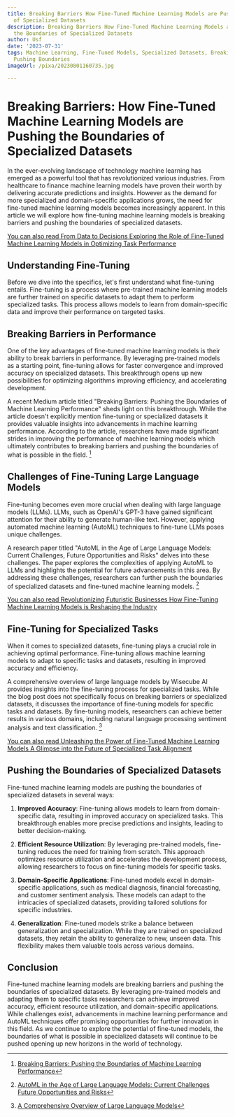```yaml
---
title: Breaking Barriers How Fine-Tuned Machine Learning Models are Pushing the Boundaries
  of Specialized Datasets
description: Breaking Barriers How Fine-Tuned Machine Learning Models are Pushing
  the Boundaries of Specialized Datasets
author: Usf
date: '2023-07-31'
tags: Machine Learning, Fine-Tuned Models, Specialized Datasets, Breaking Barriers,
  Pushing Boundaries
imageUrl: /pixa/20230801160735.jpg

---
```

# Breaking Barriers: How Fine-Tuned  Machine Learning Models are Pushing  the Boundaries of Specialized Datasets

In the  ever-evolving landscape of technology  machine learning has emerged as a powerful tool that has revolutionized various  industries. From  healthcare to  finance machine learning models have proven their  worth by delivering accurate predictions and insights. However as the demand for more specialized and domain-specific applications grows, the need for  fine-tuned machine learning models becomes increasingly apparent. In this article we will explore how fine-tuning  machine learning models is breaking barriers and pushing the boundaries of specialized datasets.

[You can  also read From Data to Decisions Exploring the Role of Fine-Tuned Machine Learning Models  in Optimizing Task Performance](From%20Data%20to%20Decisions%20Exploring%20the%20Role%20of%20Fine-Tuned%20Machine%20Learning%20Models%20in%20Optimizing%20Task%20Performance)


##  Understanding Fine-Tuning

Before we dive  into the specifics, let's first understand what fine-tuning entails. Fine-tuning is a process where pre-trained machine learning models are further trained on specific datasets to adapt them to perform  specialized  tasks. This process  allows models to learn from domain-specific data  and improve their performance on  targeted tasks.

## Breaking Barriers in Performance

One of the key advantages of fine-tuned machine learning models is their ability to break barriers in performance. By leveraging pre-trained models as a starting point, fine-tuning allows for faster convergence and improved  accuracy on specialized datasets. This breakthrough opens  up new possibilities for optimizing  algorithms improving efficiency, and accelerating development.

A recent  Medium article titled "Breaking  Barriers: Pushing  the Boundaries of Machine Learning Performance" sheds light on this breakthrough. While  the article doesn't explicitly  mention fine-tuning or specialized datasets it provides valuable  insights into advancements in machine learning performance. According  to the  article, researchers have  made significant strides in improving the performance of machine learning models which ultimately contributes to breaking barriers and  pushing the boundaries of what is  possible in the field. [^1^]

##  Challenges of Fine-Tuning Large Language Models

Fine-tuning becomes even more crucial when dealing with large language models (LLMs). LLMs, such as OpenAI's GPT-3 have gained significant attention for their ability to  generate human-like text. However, applying automated machine learning (AutoML) techniques to fine-tune LLMs poses unique challenges.

A research paper titled "AutoML in the Age of Large Language Models: Current Challenges, Future Opportunities and Risks" delves into these challenges. The paper  explores the  complexities of applying AutoML to LLMs and highlights the potential for future advancements in this area. By addressing these challenges, researchers  can further push the boundaries of  specialized datasets and fine-tuned machine learning models. [^2^]

[You can also read  Revolutionizing Futuristic Businesses How Fine-Tuning  Machine Learning Models is Reshaping the Industry](Revolutionizing%20Futuristic%20Businesses%20How%20Fine-Tuning%20Machine%20Learning%20Models%20is%20Reshaping%20the%20Industry)


## Fine-Tuning for Specialized  Tasks

When it comes to specialized datasets, fine-tuning plays a crucial role in achieving  optimal performance. Fine-tuning allows machine learning models to adapt  to  specific  tasks and datasets, resulting in improved accuracy and efficiency.

A comprehensive overview of large language models  by Wisecube AI provides  insights into the fine-tuning process  for specialized  tasks. While the blog post does not specifically focus on breaking barriers  or specialized datasets, it discusses  the importance of fine-tuning models for specific tasks and datasets. By fine-tuning models, researchers can achieve better results in various domains,  including natural language processing sentiment analysis and text classification. [^3^]

[You  can also read  Unleashing the Power of  Fine-Tuned Machine  Learning Models  A Glimpse into the Future of Specialized  Task Alignment](Unleashing%20the%20Power%20of%20Fine-Tuned%20Machine%20Learning%20Models%20A%20Glimpse%20into%20the%20Future%20of%20Specialized%20Task%20Alignment)


## Pushing the Boundaries of Specialized Datasets

Fine-tuned machine learning models are  pushing the boundaries  of specialized datasets in several ways:

1. **Improved Accuracy**: Fine-tuning allows models to learn from domain-specific data, resulting in improved  accuracy on specialized tasks. This breakthrough enables more  precise predictions and  insights, leading to better decision-making.

2. **Efficient Resource Utilization**: By leveraging pre-trained models, fine-tuning reduces  the need for training from scratch. This approach optimizes resource utilization and accelerates  the development process, allowing researchers to focus on fine-tuning models for specific tasks.

3. **Domain-Specific Applications**: Fine-tuned models  excel in domain-specific applications, such as medical diagnosis, financial forecasting, and customer sentiment analysis.  These models can adapt  to the intricacies of specialized datasets,  providing tailored solutions for specific industries.

4. **Generalization**: Fine-tuned models strike a balance  between generalization and specialization. While they are trained on specialized datasets, they retain the ability to generalize to new, unseen data. This flexibility makes them valuable tools across various domains.

## Conclusion

Fine-tuned machine learning models are breaking barriers and pushing  the  boundaries  of specialized datasets. By leveraging  pre-trained models  and adapting them to specific tasks researchers can achieve improved accuracy, efficient resource utilization, and  domain-specific applications. While challenges exist, advancements in machine learning performance and AutoML techniques offer promising opportunities for further innovation in this field. As we continue to explore the potential of fine-tuned models, the boundaries of what is possible in specialized datasets will continue to be pushed opening up new horizons in  the world of technology.

[^1^]: [Breaking Barriers: Pushing the Boundaries of  Machine Learning Performance](https://medium.com/@nandinipel/breaking-barriers-pushing-the-boundaries-of-machine-learning-performance-1df40d6e0774)
[^2^]: [AutoML in the Age of Large Language Models: Current Challenges Future Opportunities and Risks](https://arxiv.org/pdf/2306.08107)
[^3^]: [A Comprehensive Overview of Large  Language Models](https://www.wisecube.ai/blog/a-comprehensive-overview-of-large-language-models/)